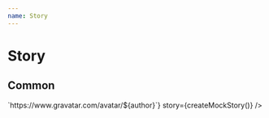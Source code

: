 ```yaml
---
name: Story
---
```



# Story

<link href="https://cdn.jsdelivr.net/npm/antd@3.25.2/dist/antd.min.css" rel="stylesheet" />

## Common

<Playground>
  <RonpaStory 
    getAvatar={(author) => `https://www.gravatar.com/avatar/${author}`}
    story={createMockStory()}
  />
</Playground>

